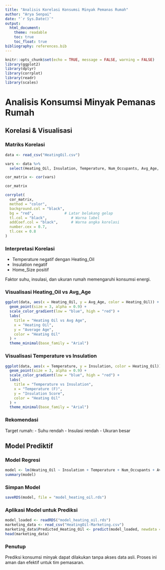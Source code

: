 ```yaml
---
title: "Analisis Korelasi Konsumsi Minyak Pemanas Rumah"
author: "Arya Senpai"
date: "`r Sys.Date()`"
output:
  html_document:
    theme: readable
    toc: true
    toc_float: true
bibliography: references.bib
---
```


```r
knitr::opts_chunk$set(echo = TRUE, message = FALSE, warning = FALSE)
library(ggplot2)
library(dplyr)
library(corrplot)
library(readr)
library(scales)
```

# Analisis Konsumsi Minyak Pemanas Rumah

## Korelasi & Visualisasi

### Matriks Korelasi

```r
data <- read_csv("HeatingOil.csv")

vars <- data %>%
  select(Heating_Oil, Insulation, Temperature, Num_Occupants, Avg_Age, Home_Size)

cor_matrix <- cor(vars)

cor_matrix

corrplot(
  cor_matrix, 
  method = "color",
  background.col = "black",
  bg = "red",              # Latar belakang gelap
  tl.col = "black",           # Warna label
  addCoef.col = "black",      # Warna angka korelasi
  number.cex = 0.7,
  tl.cex = 0.8
)
```

### Interpretasi Korelasi

- Temperature negatif dengan Heating_Oil
- Insulation negatif
- Home_Size positif

Faktor suhu, insulasi, dan ukuran rumah memengaruhi konsumsi energi.

### Visualisasi Heating_Oil vs Avg_Age

```r
ggplot(data, aes(x = Heating_Oil, y = Avg_Age, color = Heating_Oil)) +
  geom_point(size = 3, alpha = 0.9) +
  scale_color_gradient(low = "blue", high = "red") +
  labs(
    title = "Heating Oil vs Avg Age",
    x = "Heating Oil",
    y = "Average Age",
    color = "Heating Oil"
  ) +
  theme_minimal(base_family = "Arial")
```

### Visualisasi Temperature vs Insulation

```r
ggplot(data, aes(x = Temperature, y = Insulation, color = Heating_Oil)) +
  geom_point(size = 3, alpha = 0.9) +
  scale_color_gradient(low = "blue", high = "red") +
  labs(
    title = "Temperature vs Insulation",
    x = "Temperature (F)",
    y = "Insulation Score",
    color = "Heating Oil"
  ) +
  theme_minimal(base_family = "Arial")
```

### Rekomendasi

Target rumah:
- Suhu rendah
- Insulasi rendah
- Ukuran besar

## Model Prediktif

### Model Regresi

```r
model <- lm(Heating_Oil ~ Insulation + Temperature + Num_Occupants + Avg_Age + Home_Size, data = data)
summary(model)
```

### Simpan Model

```r
saveRDS(model, file = "model_heating_oil.rds")
```

### Aplikasi Model untuk Prediksi

```r
model_loaded <- readRDS("model_heating_oil.rds")
marketing_data <- read_csv("HeatingOil-Marketing.csv")
marketing_data$Predicted_Heating_Oil <- predict(model_loaded, newdata = marketing_data)
head(marketing_data)
```

### Penutup

Prediksi konsumsi minyak dapat dilakukan tanpa akses data asli. Proses ini aman dan efektif untuk tim pemasaran.
